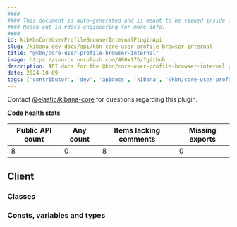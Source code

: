 ```yaml
---
####
#### This document is auto-generated and is meant to be viewed inside our experimental, new docs system.
#### Reach out in #docs-engineering for more info.
####
id: kibKbnCoreUserProfileBrowserInternalPluginApi
slug: /kibana-dev-docs/api/kbn-core-user-profile-browser-internal
title: "@kbn/core-user-profile-browser-internal"
image: https://source.unsplash.com/400x175/?github
description: API docs for the @kbn/core-user-profile-browser-internal plugin
date: 2024-10-09
tags: ['contributor', 'dev', 'apidocs', 'kibana', '@kbn/core-user-profile-browser-internal']
---
```




Contact [@elastic/kibana-core](https://github.com/orgs/elastic/teams/kibana-core) for questions regarding this plugin.

**Code health stats**

| Public API count  | Any count | Items lacking comments | Missing exports |
|-------------------|-----------|------------------------|-----------------|
| 8 | 0 | 8 | 0 |

## Client

### Classes
<DocDefinitionList data={kbnCoreUserProfileBrowserInternalObj.client.classes}/>

### Consts, variables and types
<DocDefinitionList data={kbnCoreUserProfileBrowserInternalObj.client.misc}/>

